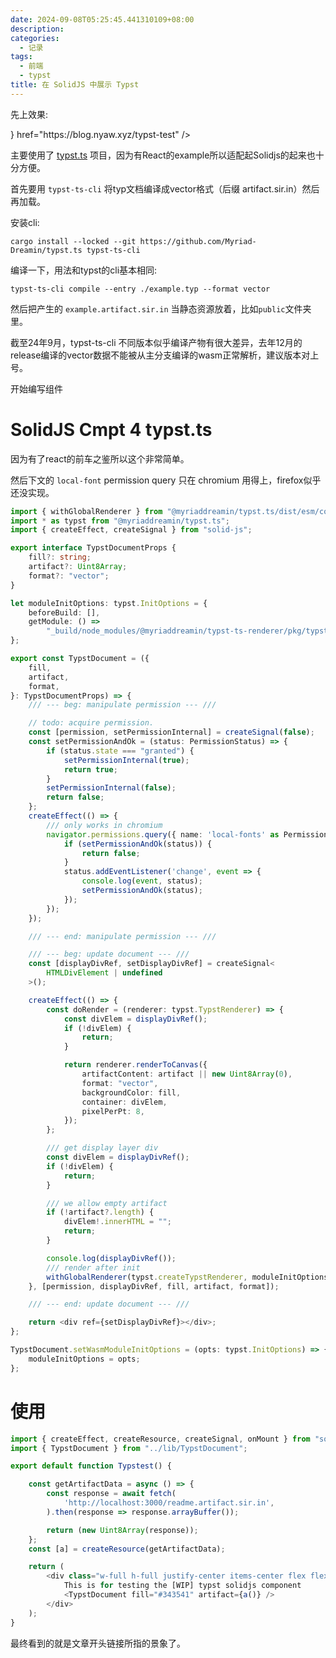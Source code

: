 ```yaml
---
date: 2024-09-08T05:25:45.441310109+08:00
description:
categories:
  - 记录
tags:
  - 前端
  - typst
title: 在 SolidJS 中展示 Typst
---
```


先上效果:

<div class="w-60 mx-auto">
  <QuickLinks onlyIcon={true} title="传送门" icon={<div class="i-material-symbols:captive-portal w-10 h-10 text-sprout-500" />} href="https://blog.nyaw.xyz/typst-test" />
</div>

主要使用了 [typst.ts](https://github.com/Myriad-Dreamin/typst.ts) 项目，因为有React的example所以适配起Solidjs的起来也十分方便。

首先要用 `typst-ts-cli` 将typ文档编译成vector格式（后缀 artifact.sir.in）然后再加载。

安装cli:
```shell
cargo install --locked --git https://github.com/Myriad-Dreamin/typst.ts typst-ts-cli
```

编译一下，用法和typst的cli基本相同:

```shell title="typst Project Dir"
typst-ts-cli compile --entry ./example.typ --format vector
```

然后把产生的 `example.artifact.sir.in` 当静态资源放着，比如`public`文件夹里。


<Emph type="tips">截至24年9月，typst-ts-cli 不同版本似乎编译产物有很大差异，去年12月的release编译的vector数据不能被从主分支编译的wasm正常解析，建议版本对上号。</Emph>

开始编写组件

# SolidJS Cmpt 4 typst.ts

因为有了react的前车之鉴所以这个非常简单。

然后下文的 `local-font` permission query 只在 chromium 用得上，firefox似乎还没实现。

```ts title="TypstDocument.ts"
import { withGlobalRenderer } from "@myriaddreamin/typst.ts/dist/esm/contrib/global-renderer.mjs";
import * as typst from "@myriaddreamin/typst.ts";
import { createEffect, createSignal } from "solid-js";

export interface TypstDocumentProps {
	fill?: string;
	artifact?: Uint8Array;
	format?: "vector";
}

let moduleInitOptions: typst.InitOptions = {
	beforeBuild: [],
	getModule: () =>
		"_build/node_modules/@myriaddreamin/typst-ts-renderer/pkg/typst_ts_renderer_bg.wasm",
};

export const TypstDocument = ({
	fill,
	artifact,
	format,
}: TypstDocumentProps) => {
	/// --- beg: manipulate permission --- ///

	// todo: acquire permission.
	const [permission, setPermissionInternal] = createSignal(false);
	const setPermissionAndOk = (status: PermissionStatus) => {
		if (status.state === "granted") {
			setPermissionInternal(true);
			return true;
		}
		setPermissionInternal(false);
		return false;
	};
	createEffect(() => {
		/// only works in chromium
		navigator.permissions.query({ name: 'local-fonts' as PermissionName }).then(status => {
			if (setPermissionAndOk(status)) {
				return false;
			}
			status.addEventListener('change', event => {
				console.log(event, status);
				setPermissionAndOk(status);
			});
		});
	});

	/// --- end: manipulate permission --- ///

	/// --- beg: update document --- ///
	const [displayDivRef, setDisplayDivRef] = createSignal<
		HTMLDivElement | undefined
	>();

	createEffect(() => {
		const doRender = (renderer: typst.TypstRenderer) => {
			const divElem = displayDivRef();
			if (!divElem) {
				return;
			}

			return renderer.renderToCanvas({
				artifactContent: artifact || new Uint8Array(0),
				format: "vector",
				backgroundColor: fill,
				container: divElem,
				pixelPerPt: 8,
			});
		};

		/// get display layer div
		const divElem = displayDivRef();
		if (!divElem) {
			return;
		}

		/// we allow empty artifact
		if (!artifact?.length) {
			divElem!.innerHTML = "";
			return;
		}

		console.log(displayDivRef());
		/// render after init
		withGlobalRenderer(typst.createTypstRenderer, moduleInitOptions, doRender);
	}, [permission, displayDivRef, fill, artifact, format]);

	/// --- end: update document --- ///

	return <div ref={setDisplayDivRef}></div>;
};

TypstDocument.setWasmModuleInitOptions = (opts: typst.InitOptions) => {
	moduleInitOptions = opts;
};
```


# 使用

```ts title="e.g. page.tsx"
import { createEffect, createResource, createSignal, onMount } from "solid-js";
import { TypstDocument } from "../lib/TypstDocument";

export default function Typstest() {

	const getArtifactData = async () => {
		const response = await fetch(
			'http://localhost:3000/readme.artifact.sir.in',
		).then(response => response.arrayBuffer());

		return (new Uint8Array(response));
	};
	const [a] = createResource(getArtifactData);

	return (
		<div class="w-full h-full justify-center items-center flex flex-col">
			This is for testing the [WIP] typst solidjs component
			<TypstDocument fill="#343541" artifact={a()} />
		</div>
	);
}
```

最终看到的就是文章开头链接所指的景象了。
